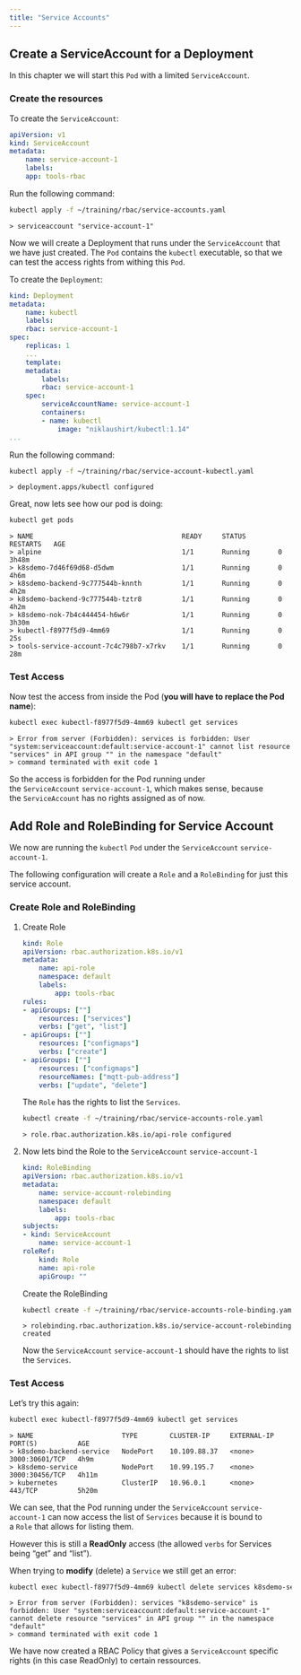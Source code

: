 ```yaml
---
title: "Service Accounts"
---
```



## Create a ServiceAccount for a Deployment

In this chapter we will start this `Pod` with a limited `ServiceAccount`.

### Create the resources

To create the `ServiceAccount`:

```yaml
apiVersion: v1
kind: ServiceAccount
metadata:
    name: service-account-1
    labels:
    app: tools-rbac
```    
    

Run the following command:

```bash
kubectl apply -f ~/training/rbac/service-accounts.yaml
```    
    
```output
> serviceaccount "service-account-1" 
```

Now we will create a Deployment that runs under the `ServiceAccount` that we have just created. The `Pod` contains the `kubectl` executable, so that we can test the access rights from withing this `Pod`.

To create the `Deployment`:

```yaml
kind: Deployment
metadata:
    name: kubectl
    labels:
    rbac: service-account-1
spec:
    replicas: 1
    ...
    template:
    metadata:
        labels:
        rbac: service-account-1
    spec:
        serviceAccountName: service-account-1
        containers:
        - name: kubectl
            image: "niklaushirt/kubectl:1.14"
...
```    

Run the following command:

```bash
kubectl apply -f ~/training/rbac/service-account-kubectl.yaml
```    

```output
> deployment.apps/kubectl configured 
```

Great, now lets see how our pod is doing:

```bash
kubectl get pods 
```    


```output
> NAME                                     READY     STATUS         RESTARTS   AGE
> alpine                                   1/1       Running       0          3h48m
> k8sdemo-7d46f69d68-d5dwm                 1/1       Running       0          4h6m
> k8sdemo-backend-9c777544b-knnth          1/1       Running       0          4h2m
> k8sdemo-backend-9c777544b-tztr8          1/1       Running       0          4h2m
> k8sdemo-nok-7b4c444454-h6w6r             1/1       Running       0          3h30m
> kubectl-f8977f5d9-4mm69                  1/1       Running       0          25s
> tools-service-account-7c4c798b7-x7rkv    1/1       Running       0          28m
```


### Test Access

Now test the access from inside the Pod (**you will have to replace the Pod name**):

```bash
kubectl exec kubectl-f8977f5d9-4mm69 kubectl get services
```    
    
```output
> Error from server (Forbidden): services is forbidden: User "system:serviceaccount:default:service-account-1" cannot list resource "services" in API group "" in the namespace "default"
> command terminated with exit code 1
```


So the access is forbidden for the Pod running under the `ServiceAccount` `service-account-1`, which makes sense, because the `ServiceAccount` has no rights assigned as of now.

## Add Role and RoleBinding for Service Account

We now are running the `kubectl` `Pod` under the `ServiceAccount` `service-account-1`.

The following configuration will create a `Role` and a `RoleBinding` for just this service account.

### Create Role and RoleBinding

1.  Create Role
    
    ```yaml
    kind: Role
    apiVersion: rbac.authorization.k8s.io/v1
    metadata:
        name: api-role
        namespace: default
        labels:
            app: tools-rbac
    rules:
    - apiGroups: [""]
        resources: ["services"]
        verbs: ["get", "list"]
    - apiGroups: [""]
        resources: ["configmaps"]
        verbs: ["create"]
    - apiGroups: [""]
        resources: ["configmaps"]
        resourceNames: ["mqtt-pub-address"]
        verbs: ["update", "delete"]
    ```        
    
    The `Role` has the rights to list the `Services`.
    
    ```bash
    kubectl create -f ~/training/rbac/service-accounts-role.yaml
    ```    	
        
    ```output
    > role.rbac.authorization.k8s.io/api-role configured
    ```        
    
2.  Now lets bind the Role to the `ServiceAccount` `service-account-1`
    
    ```yaml
    kind: RoleBinding
    apiVersion: rbac.authorization.k8s.io/v1
    metadata:
        name: service-account-rolebinding
        namespace: default
        labels:
            app: tools-rbac
    subjects:
    - kind: ServiceAccount
        name: service-account-1
    roleRef:
        kind: Role
        name: api-role
        apiGroup: ""
    ```        	
        
    
    Create the RoleBinding
    
    ```bash
    kubectl create -f ~/training/rbac/service-accounts-role-binding.yaml
    ```        	
        
    ```output
    > rolebinding.rbac.authorization.k8s.io/service-account-rolebinding created
    ```        
    
    Now the `ServiceAccount` `service-account-1` should have the rights to list the `Services`.
    

### Test Access

Let’s try this again:

```bash
kubectl exec kubectl-f8977f5d9-4mm69 kubectl get services
```    


```output
> NAME                      TYPE        CLUSTER-IP     EXTERNAL-IP   PORT(S)          AGE
> k8sdemo-backend-service   NodePort    10.109.88.37   <none>        3000:30601/TCP   4h9m
> k8sdemo-service           NodePort    10.99.195.7    <none>        3000:30456/TCP   4h11m
> kubernetes                ClusterIP   10.96.0.1      <none>        443/TCP          5h20m
```


We can see, that the Pod running under the `ServiceAccount` `service-account-1` can now access the list of `Services` because it is bound to a `Role` that allows for listing them.

However this is still a **ReadOnly** access (the allowed `verbs` for Services being “get” and “list”).

When trying to **modify** (delete) a `Service` we still get an error:

```bash
kubectl exec kubectl-f8977f5d9-4mm69 kubectl delete services k8sdemo-service
```    


```output
> Error from server (Forbidden): services "k8sdemo-service" is forbidden: User "system:serviceaccount:default:service-account-1" cannot delete resource "services" in API group "" in the namespace "default"
> command terminated with exit code 1
```    

We have now created a RBAC Policy that gives a `ServiceAccount` specific rights (in this case ReadOnly) to certain ressources.


